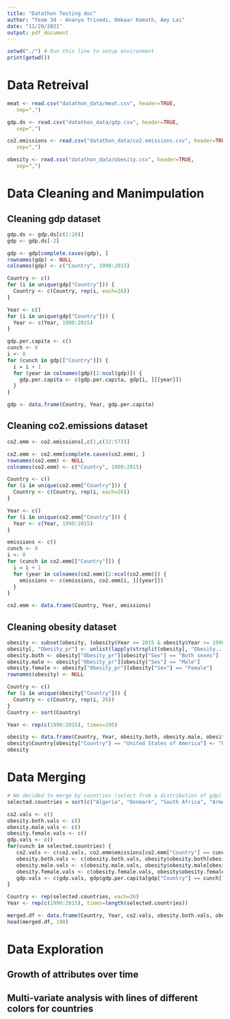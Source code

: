 ```yaml
---
title: "Datathon Testing doc"
author: "Team 34 - Ananya Trivedi, Omkaar Kamath, Amy Lai"
date: "11/20/2021"
output: pdf_document
---
```


```r
setwd("./") # Run this line to setup environment
print(getwd())
```

# Data Retreival
```r
meat <- read.csv("datathon_data/meat.csv", header=TRUE,
   sep=",")

gdp.ds <- read.csv("datathon_data/gdp.csv", header=TRUE,
   sep=",")

co2.emissions <- read.csv("datathon_data/co2.emissions.csv", header=TRUE,
   sep=",")

obesity <- read.csv("datathon_data/obesity.csv", header=TRUE,
   sep=",")
```

# Data Cleaning and Manimpulation
## Cleaning gdp dataset
```r
gdp.ds <- gdp.ds[c(1:28)]
gdp <- gdp.ds[-2]
```
```r
gdp <- gdp[complete.cases(gdp), ]
rownames(gdp) <- NULL
colnames(gdp) <- c("Country", 1990:2015)

Country <- c()
for (i in unique(gdp["Country"])) {
  Country <- c(Country, rep(i, each=26))
}

Year <- c()
for (i in unique(gdp["Country"])) {
  Year <- c(Year, 1990:2015)
}

gdp.per.capita <- c()
cunch <- 0
i <- 0
for (cunch in gdp[["Country"]]) {
  i = i + 1
  for (year in colnames(gdp)[2:ncol(gdp)]) {
    gdp.per.capita <- c(gdp.per.capita, gdp[i, ][[year]])
  }
}

gdp <- data.frame(Country, Year, gdp.per.capita)
```

## Cleaning co2.emissions dataset
```r
co2.emm <- co2.emissions[,c(1,c(32:57))]
```
```r
co2.emm <- co2.emm[complete.cases(co2.emm), ]
rownames(co2.emm) <- NULL
colnames(co2.emm) <- c("Country", 1990:2015)

Country <- c()
for (i in unique(co2.emm["Country"])) {
  Country <- c(Country, rep(i, each=26))
}

Year <- c()
for (i in unique(co2.emm["Country"])) {
  Year <- c(Year, 1990:2015)
}

emissions <- c()
cunch <- 0
i <- 0
for (cunch in co2.emm[["Country"]]) {
  i = i + 1
  for (year in colnames(co2.emm)[2:ncol(co2.emm)]) {
    emissions <- c(emissions, co2.emm[i, ][[year]])
  }
}

co2.emm <- data.frame(Country, Year, emissions)
```

## Cleaning obesity dataset
```r
obesity <- subset(obesity, (obesity$Year <= 2015 & obesity$Year >= 1990))
obesity[, "Obesity_pr"] <- unlist(lapply(strsplit(obesity[, "Obesity...."], " "), `[[`, 1))
obesity.both <- obesity["Obesity_pr"][obesity["Sex"] == "Both sexes"]
obesity.male <- obesity["Obesity_pr"][obesity["Sex"] == "Male"]
obesity.female <- obesity["Obesity_pr"][obesity["Sex"] == "Female"]
rownames(obesity) <- NULL

Country <- c()
for (i in unique(obesity["Country"])) {
  Country <- c(Country, rep(i, 26))
}
Country <- sort(Country)

Year <- rep(c(1990:2015), times=195)

obesity <- data.frame(Country, Year, obesity.both, obesity.male, obesity.female)
obesity$Country[obesity["Country"] == "United States of America"] <- "United States"
obesity
```

# Data Merging
```r
# We decided to merge by countries (select from a distribution of gdp)
selected.countries = sort(c("Algeria", "Denmark", "South Africa", "Armenia", "Portugal", "Brazil", "Mexico", "Albania", "India", "United States", "China", "Canada", "Bangladesh", "Australia", "Japan", "Indonesia", "France", "Italy", "Singapore", "Turkey"))

co2.vals <- c()
obesity.both.vals <- c()
obesity.male.vals <- c()
obesity.female.vals <- c()
gdp.vals <- c()
for(cunch in selected.countries) {
   co2.vals <- c(co2.vals, co2.emm$emissions[co2.emm["Country"] == cunch])
   obesity.both.vals <- c(obesity.both.vals, obesity$obesity.both[obesity["Country"] == cunch])
   obesity.male.vals <- c(obesity.male.vals, obesity$obesity.male[obesity["Country"] == cunch])
   obesity.female.vals <- c(obesity.female.vals, obesity$obesity.female[obesity["Country"] == cunch])
   gdp.vals <- c(gdp.vals, gdp$gdp.per.capita[gdp["Country"] == cunch])
}

Country <- rep(selected.countries, each=26)
Year <- rep(c(1990:2015), times=length(selected.countries))

merged.df <- data.frame(Country, Year, co2.vals, obesity.both.vals, obesity.male.vals, obesity.female.vals, gdp.vals)
head(merged.df, 100)
```

# Data Exploration
## Growth of attributes over time
## Multi-variate analysis with lines of different colors for countries 